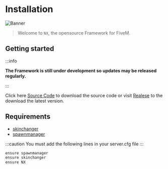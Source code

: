 # Installation

![Banner](/img/welcome.png)

> Welcome to `NX`, the opensource Framework for FiveM.

## Getting started

:::info

**The Framework is still under development so updates may be released regularly.**

:::

Click here [Source Code](https://github.com/niiyy/NX) to download the source code or visit [Realese](https://github.com/niiyy/NX/releases) to the download the latest version.

## Requirements

- [skinchanger](https://github.com/mitlight/skinchanger)
- [spawnmanager](https://github.com/citizenfx/cfx-server-data/tree/master/resources/%5Bmanagers%5D/spawnmanager)

:::caution
You must add the following lines in your server.cfg file
:::

```diff title="server.cfg"
ensure spawnmanager
ensure skinchanger
ensure NX
```
